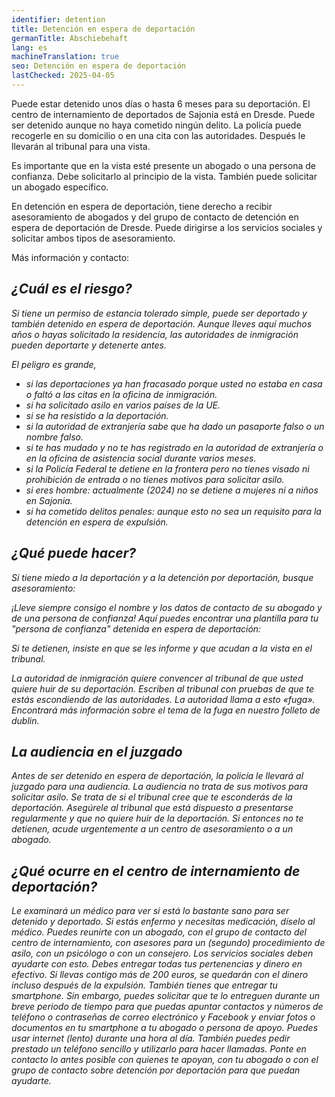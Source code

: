 ```yaml
---
identifier: detention
title: Detención en espera de deportación
germanTitle: Abschiebehaft
lang: es
machineTranslation: true
seo: Detención en espera de deportación
lastChecked: 2025-04-05
---
```


Puede estar detenido unos días o hasta 6 meses para su deportación.
El centro de internamiento de deportados de Sajonia está en Dresde.
Puede ser detenido aunque no haya cometido ningún delito.
La policía puede recogerle en su domicilio o en una cita con las autoridades.
Después le llevarán al tribunal para una vista.

Es importante que en la vista esté presente un abogado o una persona de confianza.
Debe solicitarlo al principio de la vista. También puede solicitar un abogado específico.

En detención en espera de deportación, tiene derecho a recibir asesoramiento de abogados y del grupo de contacto de detención en espera de deportación de Dresde.
Puede dirigirse a los servicios sociales y solicitar ambos tipos de asesoramiento.

Más información y contacto:

<Address identifier="abschiebehaftkontaktgruppe" />

## ¿Cuál es el riesgo?

Si tiene un permiso de estancia tolerado simple, puede ser deportado y también detenido en espera de deportación.
Aunque lleves aquí muchos años o hayas solicitado la residencia, las autoridades de inmigración pueden deportarte y detenerte antes.

El peligro es grande,

- si las deportaciones ya han fracasado porque usted no estaba en casa o faltó a las citas en la oficina de inmigración.
- si ha solicitado asilo en varios países de la UE.
- si se ha resistido a la deportación.
- si la autoridad de extranjería sabe que ha dado un pasaporte falso o un nombre falso.
- si te has mudado y no te has registrado en la autoridad de extranjería o en la oficina de asistencia social durante varios meses.
- si la Policía Federal te detiene en la frontera pero no tienes visado ni prohibición de entrada o no tienes motivos para solicitar asilo.
- si eres hombre: actualmente (2024) no se detiene a mujeres ni a niños en Sajonia.
- si ha cometido delitos penales: aunque esto no sea un requisito para la detención en espera de expulsión.

## ¿Qué puede hacer?

Si tiene miedo a la deportación y a la detención por deportación, busque asesoramiento:

<Block identifier="counseling_addresses" />

¡Lleve siempre consigo el nombre y los datos de contacto de su abogado y de una persona de confianza! 
Aquí puedes encontrar una plantilla para tu "persona de confianza" detenida en espera de deportación: <InternalShortLink identifier="forms" />

Si te detienen, insiste en que se les informe y que acudan a la vista en el tribunal.

La autoridad de inmigración quiere convencer al tribunal de que usted quiere huir de su deportación. Escriben al tribunal con pruebas de que te estás escondiendo de las autoridades. 
La autoridad llama a esto «fuga».
Encontrará más información sobre el tema de la fuga en nuestro <InternalShortLink identifier="dublin">folleto de dublin</InternalShortLink>.

## La audiencia en el juzgado

Antes de ser detenido en espera de deportación, la policía le llevará al juzgado para una audiencia. 
La audiencia no trata de sus motivos para solicitar asilo. 
Se trata de si el tribunal cree que te esconderás de la deportación. 
Asegúrele al tribunal que está dispuesto a presentarse regularmente y que no quiere huir de la deportación. 
Si entonces no te detienen, acude urgentemente a un centro de asesoramiento o a un abogado.

## ¿Qué ocurre en el centro de internamiento de deportación?
Le examinará un médico para ver si está lo bastante sano para ser detenido y deportado. Si estás enfermo y necesitas medicación, díselo al médico.
Puedes reunirte con un abogado, con el grupo de contacto del centro de internamiento, con asesores para un (segundo) procedimiento de asilo, con un psicólogo o con un consejero. Los servicios sociales deben ayudarte con esto.
Debes entregar todas tus pertenencias y dinero en efectivo. Si llevas contigo más de 200 euros, se quedarán con el dinero incluso después de la expulsión.
También tienes que entregar tu smartphone. Sin embargo, puedes solicitar que te lo entreguen durante un breve periodo de tiempo para que puedas apuntar contactos y números de teléfono o contraseñas de correo electrónico y Facebook y enviar fotos o documentos en tu smartphone a tu abogado o persona de apoyo.
Puedes usar internet (lento) durante una hora al día. También puedes pedir prestado un teléfono sencillo y utilizarlo para hacer llamadas. Ponte en contacto lo antes posible con quienes te apoyan, con tu abogado o con el grupo de contacto sobre detención por deportación para que puedan ayudarte.

